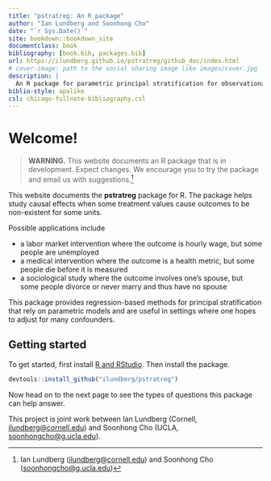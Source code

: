 ```yaml
--- 
title: "pstratreg: An R package"
author: "Ian Lundberg and Soonhong Cho"
date: "`r Sys.Date()`"
site: bookdown::bookdown_site
documentclass: book
bibliography: [book.bib, packages.bib]
url: https://ilundberg.github.io/pstratreg/github_doc/index.html
# cover-image: path to the social sharing image like images/cover.jpg
description: |
  An R package for parametric principal stratification for observational causal inference.
biblio-style: apalike
csl: chicago-fullnote-bibliography.csl
---
```


# Welcome! {-}

> **WARNING.** This website documents an R package that is in development. Expect changes. We encourage you to try the package and email us with suggestions.^[Ian Lundberg ([ilundberg@cornell.edu](mailto:ilundberg@cornell.edu)) and Soonhong Cho ([soonhongcho@g.ucla.edu](mailto:soonhongcho@g.ucla.edu))]

This website documents the **pstratreg** package for R. The package helps study causal effects when some treatment values cause outcomes to be non-existent for some units.

Possible applications include

- a labor market intervention where the outcome is hourly wage, but some people are unemployed
- a medical intervention where the outcome is a health metric, but some people die before it is measured
- a sociological study where the outcome involves one's spouse, but some people divorce or never marry and thus have no spouse

This package provides regression-based methods for principal stratification that rely on parametric models and are useful in settings where one hopes to adjust for many confounders.

## Getting started {-}

To get started, first install [R and RStudio](https://rstudio-education.github.io/hopr/starting.html). Then install the package.

```r
devtools::install_github("ilundberg/pstratreg")
```
  
Now head on to the next page to see the types of questions this package can help answer.

This project is joint work between Ian Lundberg (Cornell, [ilundberg@cornell.edu](mailto:ilundberg@cornell.edu)) and Soonhong Cho (UCLA, [soonhongcho@g.ucla.edu](mailto:soonhongcho@g.ucla.edu)).